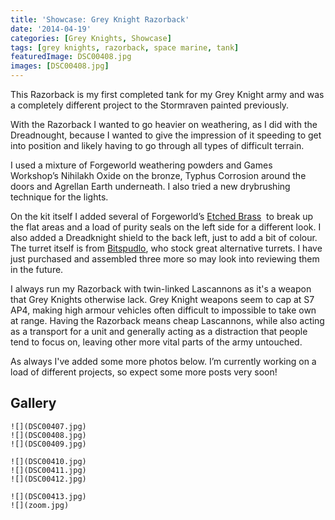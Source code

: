 ```yaml
---
title: 'Showcase: Grey Knight Razorback'
date: '2014-04-19'
categories: [Grey Knights, Showcase]
tags: [grey knights, razorback, space marine, tank]
featuredImage: DSC00408.jpg
images: [DSC00408.jpg]
---
```


This Razorback is my first completed tank for my Grey Knight army and was a completely different project to the Stormraven painted previously.

With the Razorback I wanted to go heavier on weathering, as I did with the Dreadnought, because I wanted to give the impression of it speeding to get into position and likely having to go through all types of difficult terrain.

I used a mixture of Forgeworld weathering powders and Games Workshop’s Nihilakh Oxide on the bronze, Typhus Corrosion around the doors and Agrellan Earth underneath. I also tried a new drybrushing technique for the lights.

On the kit itself I added several of Forgeworld’s [Etched Brass](http://www.forgeworld.co.uk/Warhammer-40000/Grey-Knights/ETCHED-BRASS-INQUISITION-AND-GREY-KNIGHTS.html)  to break up the flat areas and a load of purity seals on the left side for a different look. I also added a Dreadknight shield to the back left, just to add a bit of colour. The turret itself is from [Bitspudlo](http://web.archive.org/web/20140613143056/http://bitspudlo.com/), who stock great alternative turrets. I have just purchased and assembled three more so may look into reviewing them in the future.

I always run my Razorback with twin-linked Lascannons as it's a weapon that Grey Knights otherwise lack. Grey Knight weapons seem to cap at S7 AP4, making high armour vehicles often difficult to impossible to take own at range. Having the Razorback means cheap Lascannons, while also acting as a transport for a unit and generally acting as a distraction that people tend to focus on, leaving other more vital parts of the army untouched.

As always I've added some more photos below. I’m currently working on a load of different projects, so expect some more posts very soon!

## Gallery

```grid|3
![](DSC00407.jpg)
![](DSC00408.jpg)
![](DSC00409.jpg)
```

```grid|3
![](DSC00410.jpg)
![](DSC00411.jpg)
![](DSC00412.jpg)
```

```grid|2
![](DSC00413.jpg)
![](zoom.jpg)
```
